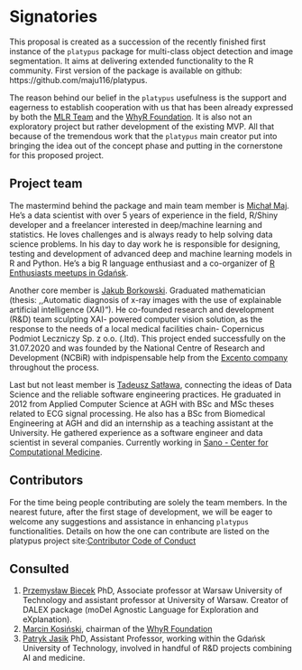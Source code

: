 # Signatories
<!-- 
This section provides the ISC with a view of the support received from the community for a proposal. Acceptance isn't predicated on popularity but community acceptance is important.  Willingness to accept outside input is also a good marker for project delivery. 

An optional section would be for R-Core signatories where changes to R are proposed.
-->

This proposal is created as a succession of the recently finished first instance of the `platypus` package for multi-class object detection and image segmentation. It aims at delivering extended functionality to the R community. First version of the package is available on github: https://github.com/maju116/platypus.

The reason behind our belief in the `platypus` usefulness is the support and eagerness to establish cooperation with us that has been already expressed by both the [MLR Team](https://mlr-org.com/) and the [WhyR Foundation](http://whyr.pl/foundation/). It is also not an exploratory project but rather development of the existing MVP. All that because of the tremendous work that the `platypus` main creator put into bringing the idea out of the concept phase and putting in the cornerstone for this proposed project.


## Project team
<!-- 
Who are the people responsible for actually delivering the project if the proposal gets accepted and are already signed up and rearing to go?
-->
The mastermind behind the package and main team member is [Michał Maj](https://www.linkedin.com/in/michal-maj116/). He's a data scientist with over 5 years of experience in the field, R/Shiny developer and a freelancer interested in deep/machine learning and statistics. He loves challenges and is always ready to help solving data science problems. In his day to day work he is responsible for designing, testing and development of advanced deep and machine learning models in R and Python. He's a big R language enthusiast and a co-organizer of [R Enthusiasts meetups in Gdańsk](https://www.meetup.com/Trojmiejska-Grupa-Entuzjastow-R/). 

Another core member is [Jakub Borkowski](https://www.linkedin.com/in/jakub-roman-borkowski-59b39814a/). Graduated mathematician (thesis: ,,Automatic diagnosis of x-ray images with the use of explainable artificial intelligence (XAI)"). He co-founded research and development (R&D) team sculpting XAI- powered computer vision solution, as the response to the needs of a local medical facilities chain- Copernicus Podmiot Leczniczy Sp. z o.o. (.ltd). This project ended successfully on the 31.07.2020 and was founded by the National Centre of Research and Development (NCBiR) with indpispensable help from the [Excento company](http://excento.pl/e-pionier/rozwiazania-6-wyzwan-spoleczno-gospodarczych-zostaly-odebrane-w-okresie-wakacyjnym/) throughout the process. 

Last but not least member is [Tadeusz Satława](https://www.linkedin.com/in/tadeusz-satława-585378104/), connecting the ideas of Data Science and the reliable software engineering practices. He graduated in 2012 from Applied Computer Science at AGH with BSc and MSc theses related to ECG signal processing. He also has a BSc from Biomedical Engineering at AGH and did an internship as a teaching assistant at the University. He gathered experience as a software engineer and data scientist in several companies. Currently working in [Sano - Center for Computational Medicine](http://sano.science).


## Contributors
<!-- 
Who are the people who have actively helped with this proposal but won't necessarily be on the core project team later?
-->
For the time being people contributing are solely the team members. In the nearest future, after the first stage of development, we will be eager to welcome any suggestions and assistance in enhancing `platypus` functionalities. Details on how the one can contribute are listed on the platypus project site:[Contributor Code of Conduct](https://github.com/maju116/platypus/blob/master/CODE_OF_CONDUCT.md)


## Consulted
<!-- 
Who has been given the opportunity to provide feedback on the proposal? This should include any R Consortium & ISC members who the proposal has been discussed with.
-->

 1. [Przemysław Biecek](https://www.linkedin.com/in/pbiecek/) PhD, Associate professor at Warsaw University of Technology and assistant professor at University of Warsaw. Creator of DALEX package (moDel Agnostic Language for Exploration and eXplanation).
 2. [Marcin Kosiński](https://www.linkedin.com/in/marcin-kosi%C5%84ski-81435aab/), chairman of the [WhyR Foundation](http://whyr.pl/foundation/)
 3. [Patryk Jasik](https://www.linkedin.com/in/patryk-jasik-3a937a148/) PhD, Assistant Professor, working within the Gdańsk University of Technology, involved in handful of R&D projects combining AI and medicine.


